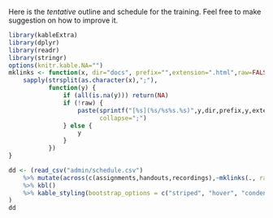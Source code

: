 Here is the _tentative_ outline and schedule for the training. Feel free to make suggestion on how to improve it.

```r
library(kableExtra)
library(dplyr)
library(readr)
library(stringr)
options(knitr.kable.NA="")
mklinks <- function(x, dir="docs", prefix="",extension=".html",raw=FALSE) {
    sapply(strsplit(as.character(x),";"),
           function(y) {
               if (all(is.na(y))) return(NA)
               if (!raw) {
                   paste(sprintf("[%s](%s/%s%s.%s)",y,dir,prefix,y,extension),
                         collapse=";")
               } else {
                   y
               }
           })
}

dd <- (read_csv("admin/schedule.csv")
	%>% mutate(across(c(assignments,handouts,recordings),~mklinks(., raw=TRUE)))
	%>% kbl()
	%>% kable_styling(bootstrap_options = c("striped", "hover", "condensed", "responsive"))
)
dd
```


